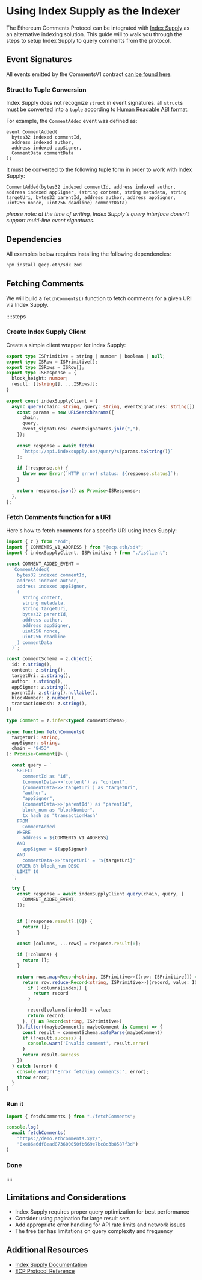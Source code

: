 # Using Index Supply as the Indexer

The Ethereum Comments Protocol can be integrated with [Index Supply](https://www.indexsupply.net/) as an alternative indexing solution.
This guide will to walk you through the steps to setup Index Supply to query comments from the protocol.

## Event Signatures

All events emitted by the CommentsV1 contract [can be found here](/protocol-reference/CommentsV1#events).

### Struct to Tuple Conversion

Index Supply does not recognize `struct` in event signatures.
all `struct`s must be converted into a `tuple` according to
[Human Readable ABI format](https://docs.ethers.org/v5/api/utils/abi/formats/#abi-formats--human-readable-abi).

For example, the `CommentAdded` event was defined as:

```solidity
event CommentAdded(
  bytes32 indexed commentId,
  address indexed author,
  address indexed appSigner,
  CommentData commentData
);
```

It must be converted to the following tuple form in order to work with Index Supply:

```solidity
CommentAdded(bytes32 indexed commentId, address indexed author, address indexed appSigner, (string content, string metadata, string targetUri, bytes32 parentId, address author, address appSigner, uint256 nonce, uint256 deadline) commentData)
```

_please note: at the time of writing, Index Supply's query interface doesn't support multi-line event signatures._

## Dependencies

All examples below requires installing the following dependencies:

```bash
npm install @ecp.eth/sdk zod
```

## Fetching Comments

We will build a `fetchComments()` function to fetch comments for a given URI via Index Supply.

::::steps

### Create Index Supply Client

Create a simple client wrapper for Index Supply:

```typescript
export type ISPrimitive = string | number | boolean | null;
export type ISRow = ISPrimitive[];
export type ISRows = ISRow[];
export type ISResponse = {
  block_height: number;
  result: [[string[], ...ISRows]];
}
 
export const indexSupplyClient = {
  async query(chain: string, query: string, eventSignatures: string[]) {
    const params = new URLSearchParams({
      chain,
      query,
      event_signatures: eventSignatures.join(","),
    });
 
    const response = await fetch(
      `https://api.indexsupply.net/query?${params.toString()}`
    );
 
    if (!response.ok) {
      throw new Error(`HTTP error! status: ${response.status}`);
    }
 
    return response.json() as Promise<ISResponse>;
  },
};

```

### Fetch Comments function for a URI

Here's how to fetch comments for a specific URI using Index Supply:

```typescript
import { z } from "zod";
import { COMMENTS_V1_ADDRESS } from "@ecp.eth/sdk";
import { indexSupplyClient, ISPrimitive } from "./isClient";
 
const COMMENT_ADDED_EVENT =
  `CommentAdded(
    bytes32 indexed commentId,
    address indexed author,
    address indexed appSigner, 
    (
      string content,
      string metadata,
      string targetUri,
      bytes32 parentId,
      address author,
      address appSigner,
      uint256 nonce,
      uint256 deadline
    ) commentData
  )`;

const commentSchema = z.object({
  id: z.string(),
  content: z.string(),
  targetUri: z.string(),
  author: z.string(),
  appSigner: z.string(),
  parentId: z.string().nullable(),
  blockNumber: z.number(),
  transactionHash: z.string(),
})
 
type Comment = z.infer<typeof commentSchema>;
 
async function fetchComments(
  targetUri: string,
  appSigner: string,
  chain = "8453"
): Promise<Comment[]> {

  const query = `
    SELECT
      commentId as "id",
      (commentData->>'content') as "content",
      (commentData->>'targetUri') as "targetUri",
      "author", 
      "appSigner",
      (commentData->>'parentId') as "parentId",
      block_num as "blockNumber",
      tx_hash as "transactionHash"
    FROM
      CommentAdded
    WHERE
      address = ${COMMENTS_V1_ADDRESS}
    AND
      appSigner = ${appSigner}
    AND
      commentData->>'targetUri' = '${targetUri}'
    ORDER BY block_num DESC
    LIMIT 10
  `;
 
  try {
    const response = await indexSupplyClient.query(chain, query, [
      COMMENT_ADDED_EVENT,
    ]);


    if (!response.result?.[0]) {
      return [];
    }
 
    const [columns, ...rows] = response.result[0];

    if (!columns) {
      return [];
    }

    return rows.map<Record<string, ISPrimitive>>((row: ISPrimitive[]) => {
      return row.reduce<Record<string, ISPrimitive>>((record, value: ISPrimitive, index: number) => {
        if (!columns[index]) {
          return record
        }

        record[columns[index]] = value;
        return record;
      }, {} as Record<string, ISPrimitive>)
    }).filter((maybeComment): maybeComment is Comment => {
      const result = commentSchema.safeParse(maybeComment)
      if (!result.success) {
        console.warn('Invalid comment', result.error)
      }
      return result.success
    })
  } catch (error) {
    console.error("Error fetching comments:", error);
    throw error;
  }
}
```

### Run it

```typescript
import { fetchComments } from "./fetchComments";

console.log(
  await fetchComments(
    "https://demo.ethcomments.xyz/",
    "0xe86a6df8ead873600050fb669e7bc8d3b8587f3d")
)
```

### Done

::::

## Limitations and Considerations

- Index Supply requires proper query optimization for best performance
- Consider using pagination for large result sets
- Add appropriate error handling for API rate limits and network issues
- The free tier has limitations on query complexity and frequency

## Additional Resources

- [Index Supply Documentation](https://www.indexsupply.net/docs)
- [ECP Protocol Reference](/protocol-reference/CommentsV1)

